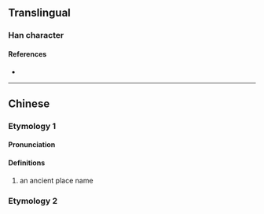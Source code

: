 {{character info}}
==Translingual==

===Han character===
{{Han char|rn=32|rad=土|as=03|sn=6|four=|canj=KG|ids=⿱大土}}

====References====
* {{Han ref|kx=0224.180|dkj=04897|hdz=10419.020|uh=5736|ud=22326}}

----

==Chinese==
{{zh-forms}}

===Etymology 1===

====Pronunciation====
{{zh-pron
|m=qià
|m-s=
|c=
|c-t=
|g=
|h=pfs=
|j=
|md=
|mn=
|mn-t=
|w=
|x=
|mc=y
|oc=y
|cat=pn
}}

====Definitions====
{{zh-hanzi}}

# an ancient place name

===Etymology 2===
{{zh-see|墓|ss}}